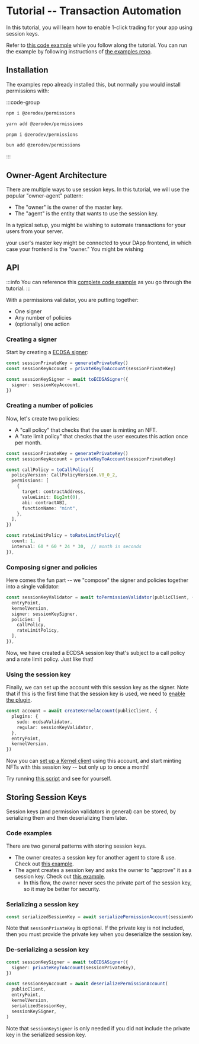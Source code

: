 
<VersionWarning version="5.3.x" /> 

# Tutorial -- Transaction Automation

In this tutorial, you will learn how to enable 1-click trading for your app using session keys.

Refer to [this code example](https://github.com/zerodevapp/zerodev-examples/blob/main/session-keys/1-click-trading.ts) while you follow along the tutorial.  You can run the example by following instructions of [the examples repo](https://github.com/zerodevapp/zerodev-examples).

## Installation

The examples repo already installed this, but normally you would install permissions with:

:::code-group

```bash [npm]
npm i @zerodev/permissions
```

```bash [yarn]
yarn add @zerodev/permissions
```

```bash [pnpm]
pnpm i @zerodev/permissions
```

```bash [bun]
bun add @zerodev/permissions
```

:::

## Owner-Agent Architecture

There are multiple ways to use session keys.  In this tutorial, we will use the popular "owner-agent" pattern:

- The "owner" is the owner of the master key.
- The "agent" is the entity that wants to use the session key.

In a typical setup, you might be wishing to automate transactions for your users from your server.

your user's master key might be connected to your DApp frontend, in which case your frontend is the "owner."  You might be wishing 

## API

:::info
You can reference this [complete code example](https://github.com/zerodevapp/zerodev-examples/blob/main/permissions/main.ts) as you go through the tutorial.
:::

With a permissions validator, you are putting together:

- One signer
- Any number of policies
- (optionally) one action

### Creating a signer

Start by creating a [ECDSA signer](/sdk/v5_3_x/permissions/signers/ecdsa):

```ts
const sessionPrivateKey = generatePrivateKey()
const sessionKeyAccount = privateKeyToAccount(sessionPrivateKey)

const sessionKeySigner = await toECDSASigner({
  signer: sessionKeyAccount,
})
```

### Creating a number of policies

Now, let's create two policies:

- A "call policy" that checks that the user is minting an NFT.
- A "rate limit policy" that checks that the user executes this action once per month.

```ts
const sessionPrivateKey = generatePrivateKey()
const sessionKeyAccount = privateKeyToAccount(sessionPrivateKey)

const callPolicy = toCallPolicy({
  policyVersion: CallPolicyVersion.V0_0_2,
  permissions: [
    {
      target: contractAddress,
      valueLimit: BigInt(0),
      abi: contractABI,
      functionName: "mint",
    },
  ],
})

const rateLimitPolicy = toRateLimitPolicy({
  count: 1,
  interval: 60 * 60 * 24 * 30,  // month in seconds
}),
```

### Composing signer and policies

Here comes the fun part -- we "compose" the signer and policies together into a single validator:

```ts
const sessionKeyValidator = await toPermissionValidator(publicClient, {
  entryPoint,
  kernelVersion,
  signer: sessionKeySigner,
  policies: [
    callPolicy,
    rateLimitPolicy,
  ],
}),
```

Now, we have created a ECDSA session key that's subject to a call policy and a rate limit policy.  Just like that!

### Using the session key

Finally, we can set up the account with this session key as the signer.  Note that if this is the first time that the session key is used, we need to [enable the plugin](/sdk/v5_3_x/core-api/using-plugins#enabling-a-regular-validator).

```ts
const account = await createKernelAccount(publicClient, {
  plugins: {
    sudo: ecdsaValidator,
    regular: sessionKeyValidator,
  },
  entryPoint,
  kernelVersion,
})
```

Now you can [set up a Kernel client](/sdk/v5_3_x/core-api/create-account#create-an-account-client) using this account, and start minting NFTs with this session key -- but only up to once a month!

Try running [this script](https://github.com/zerodevapp/zerodev-examples/blob/main/permissions/main.ts) and see for yourself.

## Storing Session Keys

Session keys (and permission validators in general) can be stored, by serializing them and then deserializing them later.

### Code examples

There are two general patterns with storing session keys.

- The owner creates a session key for another agent to store & use.  Check out [this example](https://github.com/zerodevapp/zerodev-examples/blob/main/session-keys/owner-created.ts).
- The agent creates a session key and asks the owner to "approve" it as a session key.  Check out [this example](https://github.com/zerodevapp/zerodev-examples/blob/main/session-keys/agent-created.ts).
  - In this flow, the owner never sees the private part of the session key, so it may be better for security.

### Serializing a session key

```ts
const serializedSessionKey = await serializePermissionAccount(sessionKeyAccount, sessionPrivateKey)
```

Note that `sessionPrivateKey` is optional.  If the private key is not included, then you must provide the private key when you deserialize the session key.

### De-serializing a session key

```ts
const sessionKeySigner = await toECDSASigner({
  signer: privateKeyToAccount(sessionPrivateKey),
})

const sessionKeyAccount = await deserializePermissionAccount(
  publicClient,
  entryPoint,
  kernelVersion,
  serializedSessionKey,
  sessionKeySigner,
)
```

Note that `sessionKeySigner` is only needed if you did not include the private key in the serialized session key.
